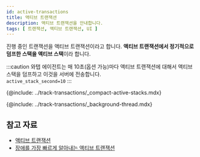 ```yaml
---
id: active-transactions
title: 액티브 트랜잭션
description: 액티브 트랜잭션을 안내합니다. 
tags: [ 트랜잭션, 액티브 트랜잭션, UI ]
---
```


진행 중인 트랜잭션을 액티브 트랜잭션이라고 합니다. **액티브 트랜잭션에서 정기적으로 덤프한 스택을 액티브 스택**이라 합니다.

:::caution
와탭 에이전트는 매 10초(옵션 가능)마다 액티브 트랜잭션에 대해서 액티브 스택을 덤프하고 이것을 서버에 전송합니다.  
`active_stack_second=10`
:::

{@include: ../track-transactions/_compact-active-stacks.mdx} 

{@include: ../track-transactions/_background-thread.mdx}

## 참고 자료

* [액티브 트랜잭션](https://brunch.co.kr/@leedongins/152)  
* [장애를 가장 빠르게 알아내는 액티브 트랜잭션](https://brunch.co.kr/@leedongins/31)
